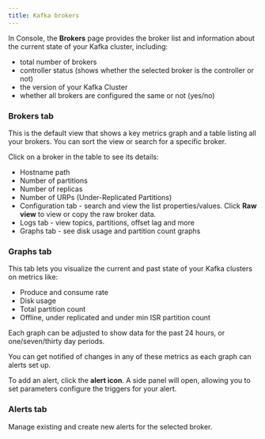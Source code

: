 ```yaml
---
title: Kafka brokers
---
```


In Console, the **Brokers** page provides the broker list and information about the current state of your Kafka cluster, including:

- total number of brokers
- controller status (shows whether the selected broker is the controller or not)
- the version of your Kafka Cluster
- whether all brokers are configured the same or not (yes/no)

### Brokers tab

This is the default view that shows a key metrics graph and a table listing all your brokers. You can sort the view or search for a specific broker.

Click on a broker in the table to see its details:

- Hostname path
- Number of partitions
- Number of replicas
- Number of URPs (Under-Replicated Partitions)
- Configuration tab - search and view the list properties/values. Click **Raw view** to view or copy the raw broker data.
- Logs tab - view topics, partitions, offset lag and more
- Graphs tab - see disk usage and partition count graphs

### Graphs tab

This tab lets you visualize the current and past state of your Kafka clusters on metrics like:

- Produce and consume rate
- Disk usage
- Total partition count
- Offline, under replicated and under min ISR partition count

Each graph can be adjusted to show data for the past 24 hours, or one/seven/thirty day periods.

You can get notified of changes in any of these metrics as each graph can alerts set up.

To add an alert, click the **alert icon**. A side panel will open, allowing you to set parameters configure the triggers for your alert.

### Alerts tab

Manage existing and create new alerts for the selected broker.
